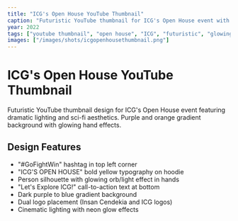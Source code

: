 ```yaml
---
title: "ICG's Open House YouTube Thumbnail"
caption: "Futuristic YouTube thumbnail for ICG's Open House event with glowing effects"
year: 2022
tags: ["youtube thumbnail", "open house", "ICG", "futuristic", "glowing"]
images: ["/images/shots/icgopenhousethumbnail.png"]
---
```


# ICG's Open House YouTube Thumbnail

Futuristic YouTube thumbnail design for ICG's Open House event featuring dramatic lighting and sci-fi aesthetics. Purple and orange gradient background with glowing hand effects.

## Design Features
- "#GoFightWin" hashtag in top left corner
- "ICG'S OPEN HOUSE" bold yellow typography on hoodie
- Person silhouette with glowing orb/light effect in hands
- "Let's Explore ICG!" call-to-action text at bottom
- Dark purple to blue gradient background
- Dual logo placement (Insan Cendekia and ICG logos)
- Cinematic lighting with neon glow effects